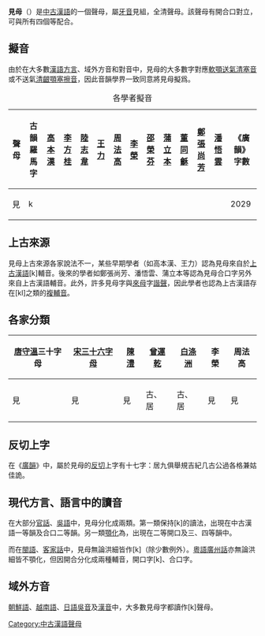 {{unreferenced|time=2011-03-11T16:02:46+00:00}}
'''見母'''（'''{{IPA|k}}'''）是[[中古漢語|中古漢語]]的一個聲母，屬[[軟顎音|牙音]]見組，全清聲母。該聲母有開合口對立，可與所有四個等配合。

==擬音==
由於在大多數[[漢語方言|漢語方言]]、域外方音和對音中，見母的大多數字對應[[清軟顎塞音|軟顎送氣清塞音]]{{IPA|[k]}}或不送氣[[清齦顎塞擦音|清齦顎塞擦音]]{{IPA|[t̠͡ɕ]}}，因此音韻學界一致同意將見母擬爲{{IPA|[k]}}。

{| class="wikitable" style="text-align:center"
|+各學者擬音
|-
!聲母||古韻羅馬字||[[高本漢|高本漢]]||[[李方桂|李方桂]]||[[陸志韋|陸志韋]]||[[王力_(语言学家)|王力]]||[[周法高|周法高]]||[[李榮_(語言學家)|李榮]]||[[邵榮芬|邵榮芬]]||[[蒲立本|蒲立本]]||[[董同龢|董同龢]]||[[鄭張尚芳|鄭張尚芳]]||[[潘悟雲|潘悟雲]]||《廣韻》字數
|-
|見||k||{{IPA|k}}||{{IPA|k}}||{{IPA|k}}||{{IPA|k(kʷ)}}||{{IPA|k}}||{{IPA|k}}||{{IPA|k}}||{{IPA|k}}||{{IPA|k}}||{{IPA|k}}||{{IPA|k}}||2029
|}

==上古來源==
見母上古來源各家說法不一，某些早期學者（如高本漢、王力）認為見母來自於[[上古漢語|上古漢語]][k]輔音。後來的學者如鄭張尚芳、潘悟雲、蒲立本等認為見母合口字另外來自上古漢語{{IPA|[kʷ]}}輔音。此外，許多見母字與[[來母|來母]]字[[諧聲|諧聲]]，因此學者也認為上古漢語存在[kl]之類的[[複輔音|複輔音]]。

==各家分類==
{| class="wikitable" border="1"
|-
!  [[唐朝|唐]][[守溫|守溫]]三十字母
!  [[宋朝|宋]][[三十六字母|三十六字母]]
!  [[陳澧|陳澧]]
!  [[曾運乾|曾運乾]]
!  [[白涤洲|白涤洲]]
!  李榮
!  周法高
|-
|  見
|  見
|  見
|  古、居
|  古、居
|  見
|  見
|}

==反切上字==
在《[[廣韻|廣韻]]》中，屬於見母的[[反切|反切]]上字有十七字：居九俱舉規吉紀几古公過各格兼姑佳詭。

==現代方言、語言中的讀音==
在大部分[[官話|官話]]、[[吳語|吳語]]中，見母分化成兩類。第一類保持[k]的讀法，出現在中古漢語一等韻及合口二等韻。另一類[[顎化|顎化]]為{{IPA|[t̠͡ɕ]}}，出現在二等開口及三、四等韻中。

而在[[閩語|閩語]]、[[客家話|客家話]]中，見母無論洪細皆作[k]（除少數例外）。[[粵語|粵語]][[廣州話|廣州話]]亦無論洪細皆不顎化，但因開合分化成兩種輔音，開口字[k]、合口字{{IPA|[kʷ]}}。

==域外方音==
[[朝鮮語|朝鮮語]]、[[越南語|越南語]]、[[日語|日語]][[吳音|吳音]]及[[漢音|漢音]]中，大多數見母字都讀作[k]聲母。

{{切韻音系聲母}}
{{三十六字母}}
[[Category:中古漢語聲母|Category:中古漢語聲母]]